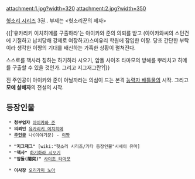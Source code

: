 attachment:1.jpg?width=320 attachment:2.jpg?width=350

[[헛소리 시리즈]] 3권.. 부제는 <헛소리꾼의 제자>

{{|'유카리키 이치히메를 구출하라'는 아이카와 준의 의뢰를 받고 (아이카와씨의 스턴건에 기절하고 납치당해 강제로 여장하고)스미유리 학원에 잠입한 이짱. 당초 간단한 부탁이라 생각한 이짱의 기대를 배신하는 가혹한 상황이 펼쳐진다.

스스로를 책사라 칭하는 하기하라 시오기, 암돌 사이조 타마모의 방해를 뿌리치고 히메를 구출할 수 있을 것인가. 그리고 지그재그란?|}}

진 주인공이 아이카와 준이 아닐까라는 의심이 드는 본격 [[능력자 배틀]]물의 시작. 그리고 '''모에 살해자'''의 전설의 시작.

== 등장인물 ==
  * '''청부업자''' [[아이카와 준]]
  * '''의뢰인''' [[유카리키 이치히메]]
  * '''[[주인공]]''' 나(이야기꾼) - [[이짱]]

  * '''"지그재그"''' [wiki:"헛소리 시리즈/기타 등장인물"시세이 유마]
  * '''"책사"''' [[하기하라 시오기]]
  * '''"암돌(闇突)"''' [[사이조 타마모]]

  * '''이사장''' [[오리가미 노아]]
